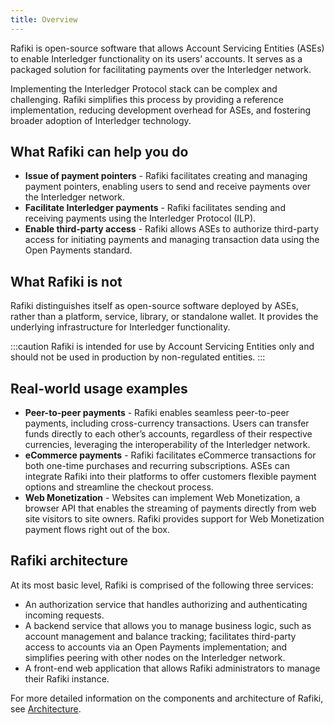 ```yaml
---
title: Overview
---
```



Rafiki is open-source software that allows Account Servicing Entities (ASEs) to enable Interledger functionality on its users’ accounts. It serves as a packaged solution for facilitating payments over the Interledger network.

Implementing the Interledger Protocol stack can be complex and challenging. Rafiki simplifies this process by providing a reference implementation, reducing development overhead for ASEs, and fostering broader adoption of Interledger technology.

## What Rafiki can help you do

- **Issue of payment pointers** - Rafiki facilitates creating and managing payment pointers, enabling users to send and receive payments over the Interledger network.
- **Facilitate Interledger payments** - Rafiki facilitates sending and receiving payments using the Interledger Protocol (ILP).
- **Enable third-party access** - Rafiki allows ASEs to authorize third-party access for initiating payments and managing transaction data using the Open Payments standard.

## What Rafiki is not

Rafiki distinguishes itself as open-source software deployed by ASEs, rather than a platform, service, library, or standalone wallet. It provides the underlying infrastructure for Interledger functionality.

:::caution
Rafiki is intended for use by Account Servicing Entities only and should not be used in production by non-regulated entities.
:::

## Real-world usage examples

- **Peer-to-peer payments** - Rafiki enables seamless peer-to-peer payments, including cross-currency transactions. Users can transfer funds directly to each other’s accounts, regardless of their respective currencies, leveraging the interoperability of the Interledger network.
- **eCommerce payments** - Rafiki facilitates eCommerce transactions for both one-time purchases and recurring subscriptions. ASEs can integrate Rafiki into their platforms to offer customers flexible payment options and streamline the checkout process.
- **Web Monetization** - Websites can implement Web Monetization, a browser API that enables the streaming of payments directly from web site visitors to site owners. Rafiki provides support for Web Monetization payment flows right out of the box.

## Rafiki architecture

At its most basic level, Rafiki is comprised of the following three services:

- An authorization service that handles authorizing and authenticating incoming requests.
- A backend service that allows you to manage business logic, such as account management and balance tracking; facilitates third-party access to accounts via an Open Payments implementation; and simplifies peering with other nodes on the Interledger network.
- A front-end web application that allows Rafiki administrators to manage their Rafiki instance.

For more detailed information on the components and architecture of Rafiki, see [Architecture](/components/architecture).
